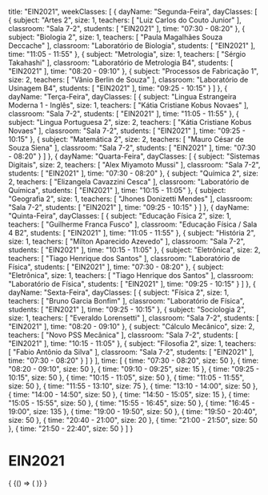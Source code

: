  title: "EIN2021",
  weekClasses: [
    {
      dayName: "Segunda-Feira",
      dayClasses: [
        {
          subject: "Artes 2",
          size: 1,
          teachers: [
            "Luiz Carlos do Couto Junior"
          ],
          classroom: "Sala 7-2",
          students: [
            "EIN2021"
          ],
          time: "07:30 - 08:20"
        },
        {
          subject: "Biologia 2",
          size: 1,
          teachers: [
            "Paula Magalhães Souza Deccache"
          ],
          classroom: "Laboratório de Biologia",
          students: [
            "EIN2021"
          ],
          time: "11:05 - 11:55"
        },
        {
          subject: "Metrologia",
          size: 1,
          teachers: [
            "Sérgio Takahashi"
          ],
          classroom: "Laboratório de Metrologia B4",
          students: [
            "EIN2021"
          ],
          time: "08:20 - 09:10"
        },
        {
          subject: "Processos de Fabricação 1",
          size: 2,
          teachers: [
            "Vânio Berlin de Souza"
          ],
          classroom: "Laboratório de Usinagem B4",
          students: [
            "EIN2021"
          ],
          time: "09:25 - 10:15"
        }
      ]
    },
    {
      dayName: "Terça-Feira",
      dayClasses: [
        {
          subject: "Lingua Estrangeira Moderna 1 - Inglês",
          size: 1,
          teachers: [
            "Kátia Cristiane Kobus Novaes"
          ],
          classroom: "Sala 7-2",
          students: [
            "EIN2021"
          ],
          time: "11:05 - 11:55"
        },
        {
          subject: "Lingua Portuguesa 2",
          size: 2,
          teachers: [
            "Kátia Cristiane Kobus Novaes"
          ],
          classroom: "Sala 7-2",
          students: [
            "EIN2021"
          ],
          time: "09:25 - 10:15"
        },
        {
          subject: "Matemática 2",
          size: 2,
          teachers: [
            "Mauro César de Souza Siena"
          ],
          classroom: "Sala 7-2",
          students: [
            "EIN2021"
          ],
          time: "07:30 - 08:20"
        }
      ]
    },
    {
      dayName: "Quarta-Feira",
      dayClasses: [
        {
          subject: "Sistemas Digitais",
          size: 2,
          teachers: [
            "Alex Miyamoto Mussi"
          ],
          classroom: "Sala 7-2",
          students: [
            "EIN2021"
          ],
          time: "07:30 - 08:20"
        },
        {
          subject: "Química 2",
          size: 2,
          teachers: [
            "Elizangela Cavazzini Cesca"
          ],
          classroom: "Laboratório de Química",
          students: [
            "EIN2021"
          ],
          time: "10:15 - 11:05"
        },
        {
          subject: "Geografia 2",
          size: 1,
          teachers: [
            "Jhones Donizetti Mendes"
          ],
          classroom: "Sala 7-2",
          students: [
            "EIN2021"
          ],
          time: "09:25 - 10:15"
        }
      ]
    },
    {
      dayName: "Quinta-Feira",
      dayClasses: [
        {
          subject: "Educação Física 2",
          size: 1,
          teachers: [
            "Guilherme Franca Fusco"
          ],
          classroom: "Educação Física / Sala 4 B2",
          students: [
            "EIN2021"
          ],
          time: "11:05 - 11:55"
        },
        {
          subject: "História 2",
          size: 1,
          teachers: [
            "Milton Aparecido Azevedo"
          ],
          classroom: "Sala 7-2",
          students: [
            "EIN2021"
          ],
          time: "10:15 - 11:05"
        },
        {
          subject: "Eletrônica",
          size: 2,
          teachers: [
            "Tiago Henrique dos Santos"
          ],
          classroom: "Laboratório de Física",
          students: [
            "EIN2021"
          ],
          time: "07:30 - 08:20"
        },
        {
          subject: "Eletrônica",
          size: 1,
          teachers: [
            "Tiago Henrique dos Santos"
          ],
          classroom: "Laboratório de Física",
          students: [
            "EIN2021"
          ],
          time: "09:25 - 10:15"
        }
      ]
    },
    {
      dayName: "Sexta-Feira",
      dayClasses: [
        {
          subject: "Física 2",
          size: 1,
          teachers: [
            "Bruno Garcia Bonfim"
          ],
          classroom: "Laboratório de Física",
          students: [
            "EIN2021"
          ],
          time: "09:25 - 10:15"
        },
        {
          subject: "Sociologia 2",
          size: 1,
          teachers: [
            "Everaldo Lorensetti"
          ],
          classroom: "Sala 7-2",
          students: [
            "EIN2021"
          ],
          time: "08:20 - 09:10"
        },
        {
          subject: "Cálculo Mecânico",
          size: 2,
          teachers: [
            "Novo PSS Mecânica"
          ],
          classroom: "Sala 7-2",
          students: [
            "EIN2021"
          ],
          time: "10:15 - 11:05"
        },
        {
          subject: "Filosofia 2",
          size: 1,
          teachers: [
            "Fabio Antônio da Silva"
          ],
          classroom: "Sala 7-2",
          students: [
            "EIN2021"
          ],
          time: "07:30 - 08:20"
        }
      ]
    }
  ],
  time: [
    {
      time: "07:30 - 08:20",
      size: 50
    },
    {
      time: "08:20 - 09:10",
      size: 50
    },
    {
      time: "09:10 - 09:25",
      size: 15
    },
    {
      time: "09:25 - 10:15",
      size: 50
    },
    {
      time: "10:15 - 11:05",
      size: 50
    },
    {
      time: "11:05 - 11:55",
      size: 50
    },
    {
      time: "11:55 - 13:10",
      size: 75
    },
    {
      time: "13:10 - 14:00",
      size: 50
    },
    {
      time: "14:00 - 14:50",
      size: 50
    },
    {
      time: "14:50 - 15:05",
      size: 15
    },
    {
      time: "15:05 - 15:55",
      size: 50
    },
    {
      time: "15:55 - 16:45",
      size: 50
    },
    {
      time: "16:45 - 19:00",
      size: 135
    },
    {
      time: "19:00 - 19:50",
      size: 50
    },
    {
      time: "19:50 - 20:40",
      size: 50
    },
    {
      time: "20:40 - 21:00",
      size: 20
    },
    {
      time: "21:00 - 21:50",
      size: 50
    },
    {
      time: "21:50 - 22:40",
      size: 50
    }
  ]
}

# EIN2021

<div>
  {
    <BrowserOnly>
      {() => (
        <Grid
          title={data.title}
          weekClasses={data.weekClasses}
          time={data.time}
        />
      )}
    </BrowserOnly>
  }
</div>
